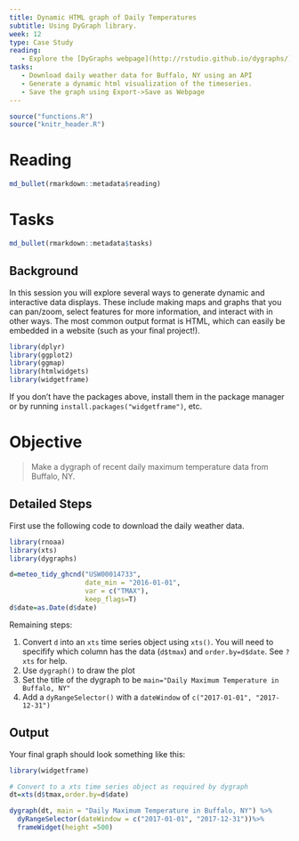 ```yaml
---
title: Dynamic HTML graph of Daily Temperatures
subtitle: Using DyGraph library.
week: 12
type: Case Study
reading:
   - Explore the [DyGraphs webpage](http://rstudio.github.io/dygraphs/)
tasks:
   - Download daily weather data for Buffalo, NY using an API
   - Generate a dynamic html visualization of the timeseries. 
   - Save the graph using Export->Save as Webpage
---
```



```r
source("functions.R")
source("knitr_header.R")
```

# Reading

```r
md_bullet(rmarkdown::metadata$reading)
```


# Tasks

```r
md_bullet(rmarkdown::metadata$tasks)
```

## Background
In this session you will explore several ways to generate dynamic and interactive data displays.  These include making maps and graphs that you can pan/zoom, select features for more information, and interact with in other ways.  The most common output format is HTML, which can easily be embedded in a website (such as your final project!).

```r
library(dplyr)
library(ggplot2)
library(ggmap)
library(htmlwidgets)
library(widgetframe)
```

If you don't have the packages above, install them in the package manager or by running `install.packages("widgetframe")`, etc. 

# Objective
> Make a dygraph of recent daily maximum temperature data from Buffalo, NY.

## Detailed Steps

First use the following code to download the daily weather data.

```r
library(rnoaa)
library(xts)
library(dygraphs)

d=meteo_tidy_ghcnd("USW00014733",
                   date_min = "2016-01-01", 
                   var = c("TMAX"),
                   keep_flags=T)
d$date=as.Date(d$date)
```

Remaining steps:

1. Convert `d` into an `xts` time series object using `xts()`.  You will need to specifify which column has the data (`d$tmax`) and `order.by=d$date`. See `?xts` for help. 
2. Use `dygraph()` to draw the plot
3. Set the title of the dygraph to be `main="Daily Maximum Temperature in Buffalo, NY"`
3. Add a `dyRangeSelector()` with a `dateWindow` of `c("2017-01-01", "2017-12-31")`


## Output

Your final graph should look something like this:

```r
library(widgetframe)

# Convert to a xts time series object as required by dygraph
dt=xts(d$tmax,order.by=d$date)

dygraph(dt, main = "Daily Maximum Temperature in Buffalo, NY") %>% 
  dyRangeSelector(dateWindow = c("2017-01-01", "2017-12-31"))%>%
  frameWidget(height =500)
```